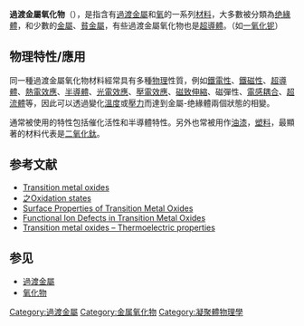 {{multiple issues|
{{citecheck|time=2013-10-25T07:51:18+00:00}}
{{expert|time=2013-10-25}}
{{copyedit|time=2013-10-25T07:51:18+00:00}}
{{refimprove|time=2013-10-25T07:51:18+00:00}}
}}

'''過渡金屬氧化物'''（{{lang-en|'''transition metal oxides'''}}），是指含有[[過渡金屬|過渡金屬]]和[[氧|氧]]的一系列[[材料|材料]]，大多數被分類為[[绝緣體|绝緣體]]，和少數的[[金屬|金屬]]、[[貧金屬|貧金屬]]，有些過渡金屬氧化物也是[[超導體|超導體]]。（如[[一氧化铌|一氧化铌]]）

== 物理特性/應用 ==
同一種過渡金屬氧化物材料經常具有多種[[物理|物理]]性質，例如[[鐵電性|鐵電性]]、[[鐵磁性|鐵磁性]]、[[超導體|超導體]]、[[熱電效應|熱電效應]]、[[半導體|半導體]]、[[光電效應|光電效應]]、[[壓電效應|壓電效應]]、[[磁致伸縮|磁致伸縮]]、磁彈性、[[電感耦合|電感耦合]]、[[超流體|超流體]]等，因此可以透過變化[[溫度|溫度]]或[[壓力|壓力]]而達到金屬-绝緣體兩個狀態的相變。

通常被使用的特性包括催化活性和半導體特性。另外也常被用作[[油漆|油漆]]，[[塑料|塑料]]，最顯著的材料代表是[[二氧化鈦|二氧化鈦]]。

== 参考文献 ==
{{Reflist}}
{{refbegin}}
* [https://en.wikipedia.org/wiki/Transition_metal_oxides Transition metal oxides]
* [https://en.wikipedia.org/wiki/Transition_metal 之Oxidation states]
* [https://en.wikipedia.org/wiki/Surface_Properties_of_Transition_Metal_Oxides Surface Properties of Transition Metal Oxides]
* [http://www.sciencemag.org/content/341/6148/858.summary Functional Ion Defects in Transition Metal Oxides]
* [http://www.sciencedirect.com/science/article/pii/S0079642513000571 Transition metal oxides – Thermoelectric properties]
{{refend}}

== 参见 ==
{{Portal|化学|物理}}
* [[過渡金屬|過渡金屬]]
* [[氧化物|氧化物]]

{{DEFAULTSORT:G}}
[[Category:過渡金屬|Category:過渡金屬]]
[[Category:金属氧化物|Category:金属氧化物]]
[[Category:凝聚體物理學|Category:凝聚體物理學]]

{{物理小作品}}